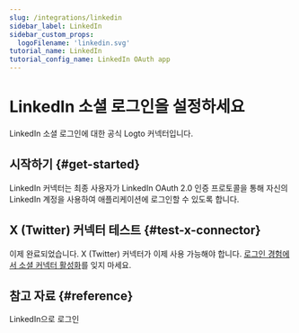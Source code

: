 ```yaml
---
slug: /integrations/linkedin
sidebar_label: LinkedIn
sidebar_custom_props:
  logoFilename: 'linkedin.svg'
tutorial_name: LinkedIn
tutorial_config_name: LinkedIn OAuth app
---
```




# LinkedIn 소셜 로그인을 설정하세요

LinkedIn 소셜 로그인에 대한 공식 Logto 커넥터입니다.

<GuideTip />

## 시작하기 \{#get-started}

LinkedIn 커넥터는 최종 사용자가 LinkedIn OAuth 2.0 인증 프로토콜을 통해 자신의 LinkedIn 계정을 사용하여 애플리케이션에 로그인할 수 있도록 합니다.

<Integration />

## X (Twitter) 커넥터 테스트 \{#test-x-connector}

이제 완료되었습니다. X (Twitter) 커넥터가 이제 사용 가능해야 합니다. [로그인 경험에서 소셜 커넥터 활성화](/connectors/social-connectors/#enable-social-sign-in)를 잊지 마세요.

## 참고 자료 \{#reference}

<Url href="https://learn.microsoft.com/en-us/linkedin/consumer/integrations/self-serve/sign-in-with-linkedin">
  LinkedIn으로 로그인
</Url>